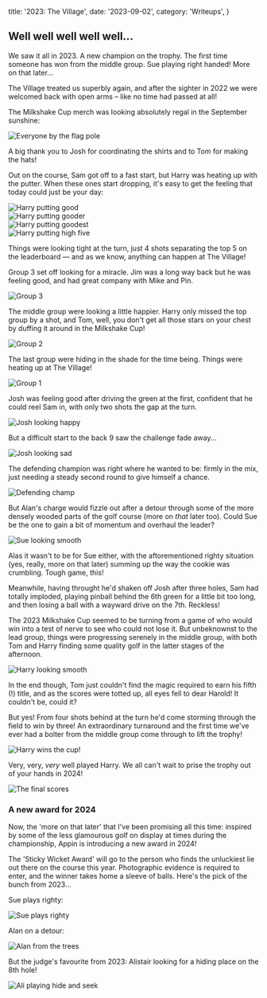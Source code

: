   title: '2023: The Village',
  date: '2023-09-02',
  category: 'Writeups',
}


<PostHero metadata={metadata} />

## Well well well well well...

We saw it all in 2023. A new champion on the trophy. The first time someone has won from the middle group. Sue playing right handed! More on that later...

The Village treated us superbly again, and after the sighter in 2022 we were welcomed back with open arms &ndash; like no time had passed at all!

The Milkshake Cup merch was looking absolutely regal in the September sunshine:

<Image className='my-8' src={teamPhoto} alt='Everyone by the flag pole' />

A big thank you to Josh for coordinating the shirts and to Tom for making the hats!

Out on the course, Sam got off to a fast start, but Harry was heating up with the putter. When these ones start dropping, it's easy to get the feeling that today could just be your day:

<div className='my-8 flex max-w-full flex-col items-center justify-between gap-2'>
  <div className='shrink'>
    <Image src={harryPutt1} alt='Harry putting good' />
  </div>
  <div className='shrink'>
    <Image src={harryPutt2} alt='Harry putting gooder' />
  </div>
  <div className='shrink'>
    <Image src={harryPutt3} alt='Harry putting goodest' />
  </div>
  <div className='shrink'>
    <Image src={harryPutt4} alt='Harry putting high five' />
  </div>
</div>

Things were looking tight at the turn, just 4 shots separating the top 5 on the leaderboard &mdash; and as we know, anything can happen at The Village!

Group 3 set off looking for a miracle. Jim was a long way back but he was feeling good, and had great company with Mike and Pin.


<Image src={group3} alt='Group 3' className='my-8' />

The middle group were looking a little happier. Harry only missed the top group by a shot, and Tom, well, you don't get all those stars on your chest by duffing it around in the Milkshake Cup!


<Image src={group2} alt='Group 2' className='my-8' />

The last group were hiding in the shade for the time being. Things were heating up at The Village!


<Image src={group1} alt='Group 1' className='my-8' />

Josh was feeling good after driving the green at the first, confident that he could reel Sam in, with only two shots the gap at the turn.


<Image src={joshHappy} alt='Josh looking happy' className='my-8' />

But a difficult start to the back 9 saw the challenge fade away...


<Image
  src={joshSad}
  alt='Josh looking sad'
  className='my-8 max-h-[80svh] object-contain'
/>

The defending champion was right where he wanted to be: firmly in the mix, just needing a steady second round to give himself a chance.


<Image src={defendingChamp} alt='Defending champ' className='my-8' />

But Alan's charge would fizzle out after a detour through some of the more densely wooded parts of the golf course (more on _that_ later too). Could Sue be the one to gain a bit of momentum and overhaul the leader?


<Image src={sueSmooth} alt='Sue looking smooth' className='my-8' />

Alas it wasn't to be for Sue either, with the aftorementioned righty situation (yes, really, more on that later) summing up the way the cookie was crumbling. Tough game, this!

Meanwhile, having throught he'd shaken off Josh after three holes, Sam had totally imploded, playing pinball behind the 6th green for a little bit too long, and then losing a ball with a wayward drive on the 7th. Reckless!

The 2023 Milkshake Cup seemed to be turning from a game of who would win into a test of nerve to see who could not lose it. But unbeknownst to the lead group, things were progressing serenely in the middle group, with both Tom and Harry finding some quality golf in the latter stages of the afternoon.


<Image
  src={harryTee}
  alt='Harry looking smooth'
  className='my-8 max-h-[80svh] object-contain'
/>

In the end though, Tom just couldn't find the magic required to earn his fifth (!) title, and as the scores were totted up, all eyes fell to dear Harold! It couldn't be, could it?

But yes! From four shots behind at the turn he'd come storming through the field to win by three! An extraordinary turnaround and the first time we've ever had a bolter from the middle group come through to lift the trophy!


<Image
  src={theChamp}
  alt='Harry wins the cup!'
  className='my-8 max-h-[80svh] object-contain'
/>

Very, very, _very_ well played Harry. We all can't wait to prise the trophy out of your hands in 2024!


<Image src={leaderboard} alt='The final scores' className='my-8' />

### A new award for 2024

Now, the 'more on that later' that I've been promising all this time: inspired by some of the less glamourous golf on display at times during the championship, Appin is introducing a new award in 2024!

The 'Sticky Wicket Award' will go to the person who finds the unluckiest lie out there on the course this year. Photographic evidence is required to enter, and the winner takes home a sleeve of balls. Here's the pick of the bunch from 2023...

Sue plays righty:


<Image
  src={sueRighty}
  alt='Sue plays righty'
  className='my-8 max-h-[80svh] object-contain'
/>

Alan on a detour:


<Image
  src={alanTree}
  alt='Alan from the trees'
  className='my-8 max-h-[80svh] object-contain'
/>

But the judge's favourite from 2023: Alistair looking for a hiding place on the 8th hole!


<Image
  src={aliTree}
  alt='Ali playing hide and seek'
  className='my-8 max-h-[80svh] object-contain'
/>
